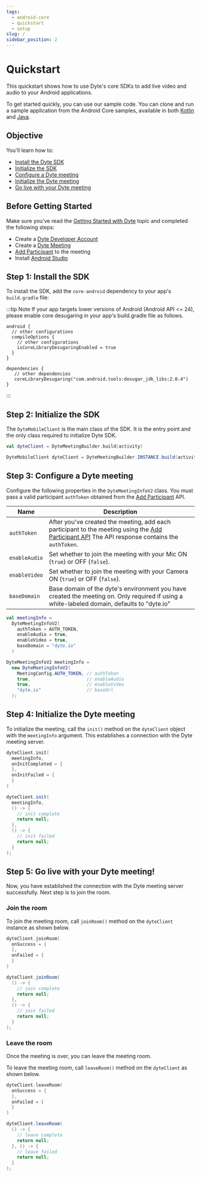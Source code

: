 ```yaml
---
tags:
  - android-core
  - quickstart
  - setup
slug: /
sidebar_position: 2
---
```



# Quickstart

This quickstart shows how to use Dyte's core SDKs to add live video and audio to
your Android applications.

To get started quickly, you can use our sample code. You can clone and run a sample application from the Android Core samples,
available in both [Kotlin](https://github.com/dyte-io/android-samples/tree/main/samples/android-core-sample-kotlin) and [Java](https://github.com/dyte-io/android-samples/tree/main/samples/android-core-sample-java).

## Objective

You'll learn how to:

- [Install the Dyte SDK](#step-1-install-the-sdk)
- [Initialize the SDK](#step-2-initialize-the-sdk)
- [Configure a Dyte meeting](#step-3-configure-a-dyte-meeting)
- [Initialize the Dyte meeting](#step-4-initialize-the-dyte-meeting)
- [Go live with your Dyte meeting](#step-5-go-live-with-your-dyte-meeting)

## Before Getting Started

Make sure you've read the [Getting Started with Dyte](/getting-started) topic and completed the following steps:

- Create a [Dyte Developer Account](https://dev.dyte.io/)
- Create a [Dyte Meeting](/api/?v=v2#/operations/create_meeting)
- [Add Participant](/api/?v=v2#/operations/add_participant) to the meeting
- Install [Android Studio](https://developer.android.com/studio)

## Step 1: Install the SDK

To install the SDK, add the `core-android` dependency to your app's `build.gradle` file:

<MavenLatestInstallation pkg="core-android" />

:::tip Note
If your app targets lower versions of Android (Android API \<= 24), please enable core desugaring in your app's build.gradle file as follows.

```
android {
  // other configurations
  compileOptions {
    // other configurations
    isCoreLibraryDesugaringEnabled = true
  }
}

dependencies {
   // other dependencies
   coreLibraryDesugaring("com.android.tools:desugar_jdk_libs:2.0.4")
}
```

:::

## Step 2: Initialize the SDK

The `DyteMobileClient` is the main class of the SDK. It is the entry point and
the only class required to initialize Dyte SDK.

<Tabs groupId="android-core-quickstart">
  <TabItem value="kotlin" label="Kotlin" default>

```kotlin
val dyteClient = DyteMeetingBuilder.build(activity)
```

  </TabItem>

  <TabItem value="java" label="Java">

```java
DyteMobileClient dyteClient = DyteMeetingBuilder.INSTANCE.build(activity);
```

  </TabItem>
</Tabs>

## Step 3: Configure a Dyte meeting

Configure the following properties in the `DyteMeetingInfoV2` class. You must pass a valid participant `authToken` obtained from
the [Add Participant](/api/?v=v2#/operations/add_participant) API.

| Name          | Description                                                                                                                                                                             |
| ------------- | --------------------------------------------------------------------------------------------------------------------------------------------------------------------------------------- |
| `authToken`   | After you've created the meeting, add each participant to the meeting using the [Add Participant API](/api?v=v2#/operations/add_participant) The API response contains the `authToken`. |
| `enableAudio` | Set whether to join the meeting with your Mic ON (`true`) or OFF (`false`).                                                                                                             |
| `enableVideo` | Set whether to join the meeting with your Camera ON (`true`) or OFF (`false`).                                                                                                          |
| `baseDomain`  | Base domain of the dyte's environment you have created the meeting on. Only required if using a white-labeled domain, defaults to "dyte.io"                                             |

<Tabs groupId="android-core-quickstart">
  <TabItem value="kotlin" label="Kotlin" default>

```kotlin
val meetingInfo =
  DyteMeetingInfoV2(
    authToken = AUTH_TOKEN,
    enableAudio = true,
    enableVideo = true,
    baseDomain = "dyte.io"
  )
```

  </TabItem>

  <TabItem value="java" label="Java">

```java
DyteMeetingInfoV2 meetingInfo =
  new DyteMeetingInfoV2(
    MeetingConfig.AUTH_TOKEN, // authToken
    true,                     // enableAudio
    true,                     // enableVideo
    "dyte.io"                 // baseUrl
  );
```

  </TabItem>
</Tabs>

## Step 4: Initialize the Dyte meeting

To initialize the meeting, call the `init()` method on the `dyteClient` object with the `meetingInfo` argument. This establishes
a connection with the Dyte meeting server.

<Tabs groupId="android-core-quickstart">
  <TabItem value="kotlin" label="Kotlin" default>

```kotlin
dyteClient.init(
  meetingInfo,
  onInitCompleted = {
  },
  onInitFailed = {
  }
)
```

  </TabItem>

  <TabItem value="java" label="Java">

```java
dyteClient.init(
  meetingInfo,
  () -> {
    // init complete
    return null;
  },
  () -> {
    // init failed
    return null;
  }
);
```

  </TabItem>
</Tabs>

## Step 5: Go live with your Dyte meeting!

Now, you have established the connection with the Dyte meeting server successfully. Next step is to join the room.

### Join the room

To join the meeting room, call `joinRoom()` method on the `dyteClient` instance as shown below.

<Tabs groupId="android-core-quickstart">
  <TabItem value="kotlin" label="Kotlin" default>

```kotlin
dyteClient.joinRoom(
  onSuccess = {
  },
  onFailed = {
  }
)
```

  </TabItem>

  <TabItem value="java" label="Java">

```java
dyteClient.joinRoom(
  () -> {
    // join complete
    return null;
  },
  () -> {
    // join failed
    return null;
  }
);
```

  </TabItem>
</Tabs>

### Leave the room

Once the meeting is over, you can leave the meeting room.

To leave the meeting room, call `leaveRoom()` method on the `dyteClient` as shown below.

<Tabs groupId="android-core-quickstart">
  <TabItem value="kotlin" label="Kotlin" default>

```kotlin
dyteClient.leaveRoom(
  onSuccess = {
  },
  onFailed = {
  }
)
```

  </TabItem>
  <TabItem value="java" label="Java">

```java
dyteClient.leaveRoom(
  () -> {
    // leave complete
    return null;
  }, () -> {
    // leave failed
    return null;
  }
);
```

  </TabItem>
</Tabs>

<head>
  <title>Android Core Quickstart</title>
  <meta
    name="description"
    content="Explore Dyte's Android Core documentation, focusing on core functionalities for building rich video chat applications on Android."
  />
</head>
